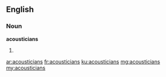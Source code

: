 ==English==

===Noun===
'''acousticians'''

# {{plural of|acoustician}}

[[ar:acousticians]]
[[fr:acousticians]]
[[ku:acousticians]]
[[mg:acousticians]]
[[my:acousticians]]